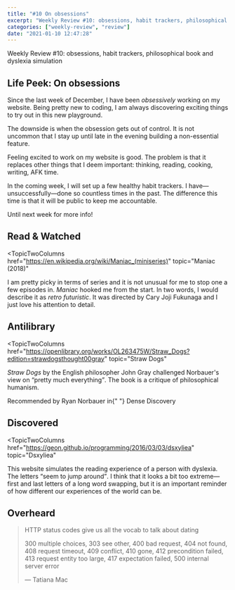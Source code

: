 ```yaml
---
title: "#10 On obsessions"
excerpt: "Weekly Review #10: obsessions, habit trackers, philosophical book and dyslexia simulation"
categories: ["weekly-review", "review"]
date: "2021-01-10 12:47:28"
---
```


<Flex>
  <Column double>
    <FeaturedArtistImage
      artistHref="https://dribbble.com/shots/3833442-Meh"
      imageSrc="https://cdn.dribbble.com/users/3460/screenshots/3833442/meh.png"
      imageAlt="Meh print by Ryan Putnam"
      artistName="Ryan Putnam"
    />
  </Column>
  <Column>
    <p>
      Weekly Review #10: obsessions, habit trackers, philosophical book and
      dyslexia simulation
    </p>
  </Column>
</Flex>

## Life Peek: On obsessions

Since the last week of December, I have been _obsessively_ working on my website. Being pretty new to coding, I am always discovering exciting things to try out in this new playground.

The downside is when the obsession gets out of control. It is not uncommon that I stay up until late in the evening building a non-essential feature.

Feeling excited to work on my website is good. The problem is that it replaces other things that I deem important: thinking, reading, cooking, writing, AFK time.

In the coming week, I will set up a few healthy habit trackers. I have—unsuccessfully—done so countless times in the past. The difference this time is that it will be public to keep me accountable.

Until next week for more info!

## Read & Watched

<TopicTwoColumns
  href="https://en.wikipedia.org/wiki/Maniac_(miniseries)"
  topic="Maniac (2018)"
>
  <p>
    I am pretty picky in terms of series and it is not unusual for me to stop
    one a few episodes in. <cite>Maniac</cite> hooked me from the start. In two
    words, I would describe it as <em>retro futuristic</em>. It was directed by
    Cary Joji Fukunaga and I just love his attention to detail.
  </p>
</TopicTwoColumns>

## Antilibrary

<TopicTwoColumns
  href="https://openlibrary.org/works/OL263475W/Straw_Dogs?edition=strawdogsthought00gray"
  topic="Straw Dogs"
>
  <p>
    <cite>Straw Dogs</cite> by the English philosopher John Gray challenged
    Norbauer's view on <q>pretty much everything</q>. The book is a critique of
    philosophical humanism.
  </p>
  <Comment>
    Recommended by Ryan Norbauer in{" "}
    <Link href="https://www.densediscovery.com/issues/119/">
      Dense Discovery
    </Link>
  </Comment>
</TopicTwoColumns>

## Discovered

<TopicTwoColumns
  href="https://geon.github.io/programming/2016/03/03/dsxyliea"
  topic="Dsxyliea"
>
  <p>
    This website simulates the reading experience of a person with dyslexia. The
    letters <q>seem to jump around</q>. I think that it looks a bit too
    extreme—first and last letters of a long word swapping, but it is an
    important reminder of how different our experiences of the world can be.
  </p>
</TopicTwoColumns>

## Overheard

> HTTP status codes give us all the vocab to talk about dating
>
> 300 multiple choices, 303 see other, 400 bad request, 404 not found, 408 request timeout, 409 conflict, 410 gone, 412 precondition failed, 413 request entity too large, 417 expectation failed, 500 internal server error
>
> — Tatiana Mac
